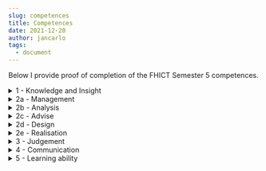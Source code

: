 ---
slug: competences
title: Competences
date: 2021-12-20
author: jancarlo
tags:
  - document
---

Below I provide proof of completion of the FHICT Semester 5 competences.

<details>
    <summary>1 - Knowledge and Insight</summary>
    <p>
			I display a correct breadth and depth of the IT life cycle by taking part in each cycle and investing the appropiate time on each.
    </p>
		<br />
    <p>
			I managed the whole project from the beginning starting with my <a href="/images/Project-Plan-v2.pdf">Project Plan</a>. In there, I defined the appropiate <a href="/posts/project-management">methodology</a> and <a href="/posts/tooling">tooling</a>
    </p>
		<br />
    <p>
			I made several analysis which can be found on my <a href="/posts/project-research">Project Research</a>
    </p>
		<br />
    <p>
			I provided <a href="/posts/expertise">expert advice</a> towards the company stakeholders
    </p>
		<br />
    <p>
			Following my analysis, and the feedback from the stakeholders, I proceeded to create a design which I then tested
    </p>
		<br />
    <p>
			I realised several <a href="/posts/pocs">proof of concepts</a>, including a whole project, apart from the <a href="/posts/project-realisation">major proof of concept for my internship project</a>
    </p>
		<br />
    <p>
			I display a high degree of independence and personal contribution in the creation of a complex project from start to end leading to a successful project. Furthermore, I display quite an initiative towards solving a social problem with business benefits. The information regarding the relevance of my project can be found in my <a href="/images/Project-Plan-v2.pdf">Project Plan</a>.
    </p>

</details>

<details>
    <summary>2a - Management</summary>
    <p>
			I display a correct management of this project by setting up a <a href="/images/Project-Plan-v2.pdf">Project Plan</a>, including the distribution of the corresponding tasks with the appropiate methodology and tooling which can be found in my <a href="/posts/project-management">Project Management</a> & <a href="/posts/tooling">Tooling</a> post items.
    </p>
</details>

<details>
    <summary>2b - Analysis</summary>
    <p>
			I portray clearly the context, the problem and the challenge my project is trying to solve within my <a href="/images/Project-Plan-v2.pdf">Project Plan</a>
    </p>
		<br />
    <p>
			Furthermore, I made several analysis which can be found on my <a href="/posts/project-research">Project Research</a>, each analysis with the correct width and depth needed to lead to the design phase
    </p>
</details>

<details>
    <summary>2c - Advise</summary>
    <p>
			In my <a href="/posts/project-research">Project Research</a> I analyse the problem from different aspects, including the stakeholders interests, the available solutions, the posibilities, the costs and the benefits
    </p>
		<br />
    <p>
			I provided accessibility <a href="/posts/expertise">expert advice</a> towards the company stakeholders not only in my internship project but also in other projects.
    </p>
		<br />
    <p>
			I shared my findings and conclusions with the stakeholders with the appropiate documents
    </p>
</details>

<details>
    <summary>2d - Design</summary>
    <p>
			Following my analysis, and the feedback from the stakeholders, I proceeded to create a <a href="/posts/project-design">design</a> which I then tested
    </p>
		<br />
    <p>
			The form and content is appropiate to the assignment and context
    </p>
</details>

<details>
    <summary>2e - Realisation</summary>
    <p>
			I researched the appropiate technology stack needed by the <a href="/posts/project-realisation">project’s proof of concept</a> before diving into the code blindy.
    </p>
		<br />
    <p>
			Next to the <a href="/posts/project-realisation">project’s realisation</a>, I created several <a href="/posts/pocs">proof of concepts</a> acting as an <a href="/posts/expertise">accessibility expert</a> within the company
    </p>
		<br />
    <p>
			Next to the <a href="/posts/project-realisation">project’s realisation</a>, I succeeded in the realisation of other big project involving the rebranding of a job vacancies website. The project got accepted by the client and is currently live: <a href="https://werkenbijkindergarden.nl/">https://werkenbijkindergarden.nl/</a>
    </p>
		<br />
    <p>
			The <a href="/posts/project-realisation">project’s realisation</a> follows the <a href="/posts/project-design">design</a> stablished
    </p>
		<br />
    <p>
			The size of the <a href="/posts/project-realisation">project’s realisation</a> reaches almost final production state and is in line with the context and time span given
    </p>
		<br />
    <p>
			The project’s realized product is already usable by the client and easily extensible towards own will
    </p>
</details>

<details>
    <summary>3 - Judgement</summary>
    <p>
			I formulate the right questions based on an unstructured problem leading to a succesful project. Most of these questions can be found in my Project Research, but also in the <a href="/posts/project-design">design</a> phase by running a usability test, as well as in the <a href="/posts/project-realisation">realisation</a> by searching for the right tools
    </p>
		<br />
    <p>
			I select the appropiate research methods and justify them with reference to the research strategies in my <a href="/images/Project-Plan-v2.pdf">Project Plan</a>. Later on I carry them out as planned and demonstrate its solidity on each phase of my project
    </p>
		<br />
    <p>
			I involve different aspects in the decision making process, primarily its social and ethical impact as well as the business benefits, including a scientific attitude towards research
    </p>
</details>

<details>
    <summary>4 - Communication</summary>
    <p>
			I account and defend the implementation of several professional assignments, including my own large internship assignment within my internship company both orally and in written form. Proof can be found in my <a href="/posts/expertise">presentations</a> and in my <a href="/images/Project-Plan-v2.pdf">Project Plan</a>.
    </p>
		<br />
    <p>
			I collaborate effectively in the independent execution of several professional assignments with my <a href="/posts/project-realisation">Project Realisation</a>, <a href="/posts/pocs">proof of concepts</a> and <a href="/posts/expertise">expert advice</a>
    </p>
</details>

<details>
    <summary>5 - Learning ability</summary>
    <p>
			I describe my successes, my talents and my development ambitions in relation to the ICT proffession in my <a href="/posts/expertise">expertise</a> document
    </p>
		<br />
    <p>
			I reflect on the received feedback during <a href="/posts/project-research">project research</a> and <a href="/posts/project-design">design</a>, and use it to further develop my project
    </p>
		<br />
    <p>
			I show initiative and an independent attitude towards an end result on a proffesional assignment outside of school
    </p>
</details>